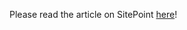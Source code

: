 Please read the article on SitePoint [here](https://www.sitepoint.com/next-js-error-handling-app-router/)!
